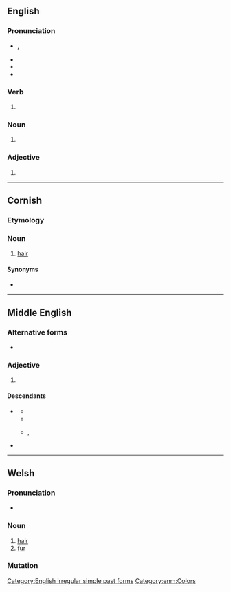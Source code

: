 {{also|Blew}}
==English==

===Pronunciation===
* {{enPR|blo͞o}}, {{IPA|/bluː/|lang=en}}
* {{audio|en-us-blew.ogg|Audio (US)|lang=en}}
* {{rhymes|uː|lang=en}}
* {{homophones|lang=en|blue}}

===Verb===
{{head|en|verb form}}

# {{en-simple past of|blow}}

===Noun===
{{en-noun}}

# {{obsolete form of|blue|lang=en}}

===Adjective===
{{en-adj}}

# {{obsolete form of|blue|lang=en}}

[[Category:English irregular simple past forms]]

----

==Cornish==

===Etymology===
{{rfe|lang=kw}}

===Noun===
{{head|kw|noun|g=f|singulative|blewen}}

# [[hair]]

====Synonyms====
* {{l|kw|gols}}

{{topics|kw|Hair}}

----

==Middle English==

===Alternative forms===
* {{alter|enm|blewe|bleu|blwe}}

===Adjective===
{{head|enm|adjective}}

# {{alternative form of|lang=enm|blewe}}

====Descendants====
* {{desc|en|blue}} {{q|partially}}
** {{desc|tpi|blu}}
** {{desc|sn|bhuluu|bor=1}}
** {{desc|sw|bluu|bor=1}}, {{l|sw|buluu}}
* {{desc|sco|blue}} {{q|partially}}

[[Category:enm:Colors]]

----

==Welsh==

===Pronunciation===
* {{audio|Cy-blew.ogg|Audio|lang=cy}}

===Noun===
{{cy-noun/new|m-p|blewyn}}

# [[hair]]
# [[fur]]

===Mutation===
{{cy-mut-auto}}